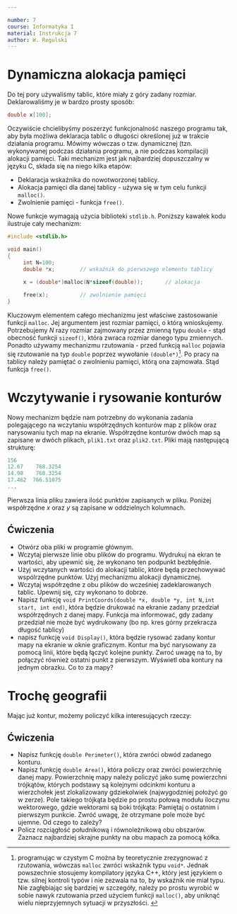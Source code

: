 ```yaml
---

number: 7
course: Informatyka I
material: Instrukcja 7
author: W. Regulski
---
```


# Dynamiczna alokacja pamięci
Do tej pory używaliśmy tablic, które miały z góry zadany rozmiar. Deklarowaliśmy je w bardzo prosty sposób:
```c++
double x[100];
```

Oczywiście chcielibyśmy poszerzyć funkcjonalność naszego programu tak, aby była możliwa deklaracja  tablic o długości określonej już w trakcie działania programu. Mówimy wówczas o tzw. dynamicznej (tzn. wykonywanej podczas działania programu, a nie podczas kompilacji) alokacji pamięci. Taki mechanizm jest jak najbardziej dopuszczalny w języku C, składa się na niego kilka etapów:

- Deklaracja wskaźnika do nowotworzonej tablicy.
- Alokacja pamięci dla danej tablicy - używa się w tym celu funkcji `malloc()`.
- Zwolnienie pamięci - funkcja `free()`.

Nowe funkcje wymagają użycia biblioteki `stdlib.h`.
Poniższy kawałek kodu ilustruje cały mechanizm:

```c++
#include <stdlib.h>

void main()
{
     int N=100;
     double *x;        // wskaźnik do pierwszego elementu tablicy
     
     x = (double*)malloc(N*sizeof(double));       // alokacja

     free(x);          // zwolnienie pamięci
}
```

Kluczowym elementem całego mechanizmu jest właściwe zastosowanie funkcji `malloc`. Jej argumentem jest rozmiar pamięci, o którą wnioskujemy. Potrzebujemy $N$ razy rozmiar zajmowany przez zmienną typu `double` - stąd obecność funkcji `sizeof()`, która zwraca rozmiar danego typu zmiennych. Ponadto używamy mechanizmu rzutowania - przed funkcją `malloc` pojawia się rzutowanie na typ `double` poprzez wywołanie `(double*)`^[programując w czystym C można by teoretycznie zrezygnować z rzutowania, wówczas `malloc` zwróci wskaźnik typu `void*`. Jednak powszechnie stosujemy kompilatory języka C++, który jest językiem o tzw. silnej kontroli typów i nie zezwala na to, by wskaźnik nie miał typu. Nie zagłębiając się bardziej w szczegóły, należy po prostu wyrobić w sobie nawyk rzutowania przed użyciem funkcji `malloc()`, aby uniknąć wielu nieprzyjemnych sytuacji w przyszłości. ]. Po pracy na tablicy należy pamiętać o zwolnieniu pamięci, którą ona zajmowała. Stąd funkcja `free()`.

# Wczytywanie i rysowanie konturów

Nowy mechanizm będzie nam potrzebny do wykonania zadania polegającego na wczytaniu współrzędnych konturów map z plików oraz narysowaniu tych map na ekranie. Współrzędne konturów dwóch map są zapisane w dwóch plikach, `plik1.txt` oraz `plik2.txt`. Pliki mają następującą strukturę:
```c++
156
12.67	 768.3254
14.98	 768.3254
17.462	766.51075
...
```
Pierwsza linia pliku zawiera ilość punktów zapisanych w pliku. Poniżej współrzędne $x$ oraz $y$ są zapisane w oddzielnych kolumnach. 

## Ćwiczenia
- Otwórz oba pliki w programie głównym.
- Wczytaj pierwsze linie obu plików do programu. Wydrukuj na ekran te wartości, aby upewnić się, że wykonano ten podpunkt bezbłędnie.
- Użyj wczytanych wartości do alokacji tablic, które będą przechowywać wspólrzędne punktów. Użyj mechanizmu alokacji dynamicznej.
- Wczytaj współrzędne z obu plików do wcześniej zadeklarowanych tablic. Upewnij się, czy wykonano to dobrze.
- Napisz funkcję `void PrintCoords(double *x, double *y, int N,int start, int end)`, która będzie drukować na ekranie zadany przedział współrzędnych z danej mapy. Funkcja ma informować, gdy zadany przedział nie może być wydrukowany (bo np. kres górny przekracza długość tablicy)
- napisz funkcję `void Display()`, która będzie rysować zadany kontur mapy na ekranie w oknie graficznym. Kontur ma być narysowany za pomocą linii, które będą łączyć kolejne punkty. Zwroć uwagę na to, by połączyć również ostatni punkt z pierwszym. Wyświetl oba kontury na jednym obrazku. Co to za mapy?

# Trochę geografii

Mając już kontur, możemy policzyć kilka interesujących rzeczy:

## Ćwiczenia
- Napisz funkcję `double Perimeter()`, która zwróci obwód zadanego konturu.
- Napisz funkcję `double Area()`, która policzy oraz zwróci powierzchnię danej mapy. Powierzchnię mapy należy policzyć jako sumę powierzchni trójkątów, których podstawy są kolejnymi odcinkmi konturu a wierzchołek jest zlokalizowany gdziekolwiek (najwygodzniej położyć go w zerze). Pole takiego trójkąta będzie po prostu połową modułu iloczynu wektorowego, gdzie wektorami są boki trójkąta:
\begin{displaymath}
S_{i}=\frac{1}{2} | \boldsymbol v_i\times \boldsymbol v_{i+1} | = \frac{1}{2} (x_iy_{i+1}-x_{i+1}y_i)
\end{displaymath}
Pamiętaj o ostatnim i pierwszym punkcie. Zwróć uwagę, że otrzymane pole może być ujemne. Od czego to zależy?
- Policz rozciągłość południkową i równoleżnikową obu obszarów. Zaznacz najbardziej skrajne punkty na obu mapach za pomocą kółka.


